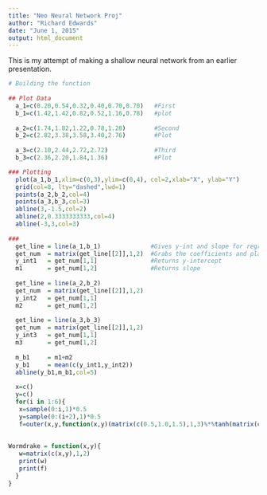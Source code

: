 ```yaml
---
title: "Neo Neural Network Proj"
author: "Richard Edwards"
date: "June 1, 2015"
output: html_document
---
```


This is my attempt of making a shallow neural network from an earlier presentation.

```r
# Building the function
  
## Plot Data
  a_1=c(0.20,0.54,0.32,0.40,0.70,0.70)   #First
  b_1=c(1.42,1.42,0.82,0.52,1.16,0.78)   #plot
  
  a_2=c(1.74,1.82,1.22,0.78,1.28)        #Second
  b_2=c(2.82,3.38,3.58,3.40,2.76)        #Plot
  
  a_3=c(2.10,2.44,2.72,2.72)             #Third
  b_3=c(2.36,2.20,1.84,1.36)             #Plot

### Plotting
  plot(a_1,b_1,xlim=c(0,3),ylim=c(0,4), col=2,xlab="X", ylab="Y")
  grid(col=8, lty="dashed",lwd=1)
  points(a_2,b_2,col=4)
  points(a_3,b_3,col=3)
  abline(3,-1.5,col=2)
  abline(2,0.3333333333,col=4)
  abline(-3,3,col=3)
    
###  
  get_line = line(a_1,b_1)              #Gives y-int and slope for regression line   
  get_num  = matrix(get_line[[2]],1,2)  #Grabs the coefficients and places them in matrix
  y_int1   = get_num[1,1]               #Returns y-intercept
  m1       = get_num[1,2]               #Returns slope 
  
  get_line = line(a_2,b_2)
  get_num  = matrix(get_line[[2]],1,2)
  y_int2   = get_num[1,1]
  m2       = get_num[1,2]
  
  get_line = line(a_3,b_3)
  get_num  = matrix(get_line[[2]],1,2)
  y_int3   = get_num[1,1]     
  m3       = get_num[1,2]
  
  m_b1     = m1+m2
  y_b1     = mean(c(y_int1,y_int2))
  abline(y_b1,m_b1,col=5)
  
  x=c()
  y=c()
  for(i in 1:6){
   x=sample(0:i,1)*0.5 
   y=sample(0:(i+2),1)*0.5
   f=outer(x,y,function(x,y)(matrix(c(0.5,1.0,1.5),1,3)%*%tanh(matrix(c(-3,-2,-1,3,3,-1),3,2,byrow=T)%*%matrix(c(x,y),2,1)+matrix(c(6,-6,-3),3,1))+3))
   
   
Wormdrake = function(x,y){
   w=matrix(c(x,y),1,2)
   print(w)
   print(f)
  }
}
```  